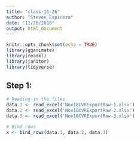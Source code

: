 ```yaml
---
title: "class-11-26"
author: "Steven Espinoza"
date: "11/26/2018"
output: html_document
---
```


```r
knitr::opts_chunk$set(echo = TRUE)
library(gganimate)
library(readxl)
library(janitor)
library(tidyverse)
```

## Step 1:
```r
# Reading in the files
data.1 <- read_excel('Nov18CVRExportRaw-1.xlsx')
data.2 <- read_excel('Nov18CVRExportRaw-2.xlsx')
data.3 <- read_excel('Nov18CVRExportRaw-3.xlsx')

# Bind rows
x <- bind_rows(data.1, data.2, data.3)

```


